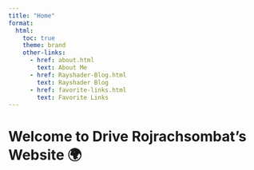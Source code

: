 ```yaml
---
title: "Home"
format:
  html: 
    toc: true
    theme: brand
    other-links:
      - href: about.html
        text: About Me
      - href: Rayshader-Blog.html
        text: Rayshader Blog
      - href: favorite-links.html
        text: Favorite Links
---
```


# Welcome to Drive Rojrachsombat's Website 🌍

